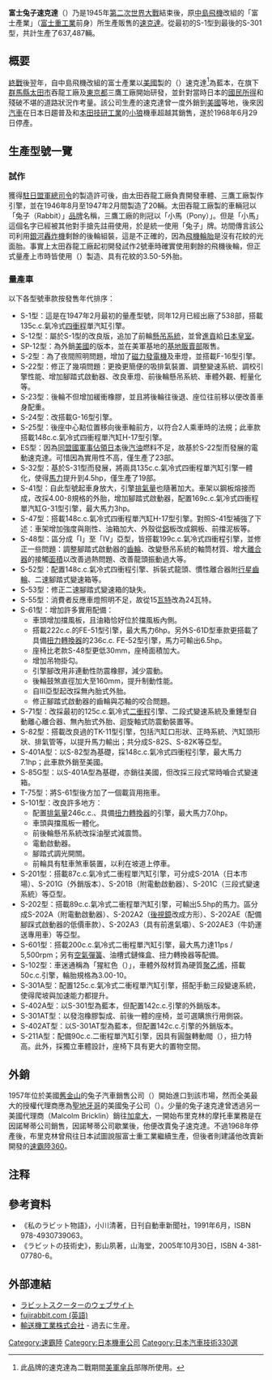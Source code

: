 {{noteTA
|1=zh-hans:发动机; zh-hant:引擎;
}}
'''富士兔子速克達'''（{{lang-ja|富士ラビットスクーター}}）乃是1945年[[第二次世界大戰|第二次世界大戰]]結束後，原[[中島飛機|中島飛機]]改組的「富士產業」（[[富士重工業|富士重工業]]前身）所生產販售的[[速克達|速克達]]。從最初的S-1型到最後的S-301型，共計生產了637,487輛。

==概要==
[[終戰|終戰]]後翌年，自中島飛機改組的富士產業以[[美國|美國]]製的{{le|鮑威爾製造公司|Powell Manufacturing Company|鮑威爾}}（{{lang-en|Powell Motor Company}}）速克達<ref>此品牌的速克達為二戰期間[[美軍|美軍]][[傘兵|傘兵]]部隊所使用。</ref>為藍本，在旗下[[群馬縣|群馬縣]][[太田市|太田市]]吞龍工廠及[[東京都|東京都]]三鷹工廠開始研發，並針對當時日本的[[國民所得|國民所得]]和殘破不堪的道路狀況作考量。該公司生產的速克達曾一度外銷到[[美國|美國]]等地，後來因[[汽車|汽車]]在日本日趨普及和[[本田技研工業|本田技研工業]]的[[本田小狼|小狼]]機車超越其銷售，遂於1968年6月29日停產。

==生產型號一覽==
===試作 ===
獲得[[駐日盟軍總司令|駐日盟軍總司令]]的製造許可後，由太田吞龍工廠負責開發車體、三鷹工廠製作引擎，並在1946年8月至1947年2月間製造了20輛。太田吞龍工廠製的車輛冠以「兔子（Rabbit）」[[品牌|品牌]]名稱，三鷹工廠的則冠以「小馬（Pony）」。但是「小馬」這個名字已經被其他對手搶先註冊使用，於是統一使用「兔子」牌。坊間傳言該公司利用[[銀河轟炸機|銀河轟炸機]]剩餘的後輪組裝，這是不正確的，因為[[飛機|飛機]][[輪胎|輪胎]]是沒有花紋的光面胎。事實上太田吞龍工廠起初開發試作2號車時確實使用剩餘的飛機後輪，但正式量產上市時皆使用{{lj|藤倉橡膠工業|藤倉ゴム工業}}（{{lang-ja|藤倉ゴム工業}}）製造、具有花紋的3.50-5外胎。

===量產車===
以下各型號車款按發售年代排序：
* S-1型：這是在1947年2月最初的量產型號，同年12月已經出廠了538部，搭載135c.c.氣冷式[[四冲程循环|四衝程]]單汽缸引擎。
* S-12型：屬於S-1型的改良版，追加了前輪[[懸吊系統|懸吊系統]]，並曾[[進貢|進貢]]給[[日本皇室|日本皇室]]。
* SP-12型：為外銷[[美國|美國]]的版本，並在美軍基地的[[基地販賣部|基地販賣部]]販售。
* S-2型：為了夜間照明問題，增加了[[磁力發電機|磁力發電機]]及車燈，並搭載F-16型引擎。
* S-22型：修正了幾項問題：更換更簡便的吸排氣裝置、調整變速系統、調校引擎性能、增加腳踏式啟動器、改良車燈、前後輪懸吊系統、車體外觀、輕量化等。
* S-23型：後輪不但增加緩衝橡膠，並且將後輪往後退、座位往前移以便改善車身配重。
* S-24型：改搭載G-16型引擎。
* S-25型：後座中心點位置移向後車軸前方，以符合2人乘車時的法規；此車款搭載148c.c.氣冷式四衝程單汽缸H-17型引擎。
* ES型：因為[[同盟國軍事佔領日本|同盟國軍事佔領日本]]後[[汽油|汽油]]燃料不足，故基於S-22型而發展的電動速克達。可惜因為實用性不高，僅生產了23部。
* S-32型：基於S-31型而發展，將兩具135c.c.氣冷式四衝程單汽缸引擎一體化，使得[[馬力|馬力]]提升到4.5hp，僅生產了19部。
* S-41型：自此型號起車身放大，引擎[[排氣量|排氣量]]也隨著加大。車架以鋼板熔接而成，改採4.00-8規格的外胎，增加腳踏式啟動器，配置169c.c.氣冷式四衝程單汽缸G-31型引擎，最大馬力3hp。
* S-47型：搭載148c.c.氣冷式四衝程單汽缸H-17型引擎。對照S-41型補強了下述：車架增加強度與剛性、油箱加大、外殼從[[鋁|鋁]]板改成鋼板、前擋泥板等。
* S-48型：區分成「Ⅰ」至「Ⅳ」亞型，皆搭載199c.c.氣冷式四衝程引擎，並修正一些問題：調整腳踏式啟動器的[[齒輪|齒輪]]、改變懸吊系統的軸筒材質、增大[[離合器|離合器]]的接觸[[面積|面積]]以改善過熱問題、改善龍頭振動過大等。
* S-52型：配置148c.c.氣冷式四衝程引擎、拆裝式龍頭、慣性離合器附[[行星齒輪|行星齒輪]]、二速腳踏式變速箱等。
* S-53型：修正二速腳踏式變速箱的缺失。
* S-55型：消費者反應車燈照明不足，故從15[[瓦特|瓦特]]改為24瓦特。
* S-61型：增加許多實用配備：
** 車頭增加擋風板，且油箱恰好位於擋風板內側。
** 搭載222c.c.的FE-51型引擎，最大馬力6hp。另外S-61D型車款更搭載了具備[[扭力轉換器|扭力轉換器]]的236c.c. FE-52型引擎，馬力可輸出6.5hp。
** 座椅比老款S-48型更低30mm，座椅面積加大。
** 增加吊物掛勾。
** 引擎腳改用非連動性防震橡膠，減少震動。
** 後輪鼓煞直徑加大至160mm，提升制動性能。
** 自Ⅲ亞型起改採無內胎式外胎。
** 修正腳踏式啟動器的齒輪與芯軸的咬合問題。
* S-71型：改採最初的125c.c.氣冷式[[二衝程|二衝程]]引擎、二段式變速系統及重錘型自動離心離合器、無內胎式外胎、迴旋軸式防震動裝置等。
* S-82型：搭載改良過的TK-11型引擎，包括汽缸口形狀、正時系統、汽缸頭形狀、排氣管等，以提升馬力輸出；共分成S-82S、S-82K等亞型。
* S-401A型：以S-82型為基礎，採148c.c.氣冷式四衝程引擎，最大馬力7.1hp；此車款外銷至美國。
* S-85G型：以S-401A型為基礎，亦銷往美國，但改採三段式常時嚙合式變速箱。
* T-75型：將S-61型後方加了一個載貨用拖車。
* S-101型：改良許多地方：
** 配置[[排氣量|排氣量]]246c.c.、具備[[扭力轉換器|扭力轉換器]]的引擎，最大馬力7.0hp。
** 車頭與擋風板一體化。
** 前後輪懸吊系統改採油壓式減震筒。
** 電動啟動器。
** 腳踏式調光開關。
** 前輪具有駐車煞車裝置，以利在坡道上停車。
* S-201型：搭載87c.c.氣冷式二衝程單汽缸引擎，可分成S-201A（日本市場）、S-201G（外銷版本）、S-201B（附電動啟動器）、S-201C（三段式變速系統）等亞型。
* S-202型：搭載89c.c.氣冷式二衝程單汽缸引擎，可輸出5.5hp的馬力。區分成S-202A（附電動啟動器）、S-202A2（[[後視鏡|後視鏡]]改成方形）、S-202AE（配備腳踩式啟動器的低價車款）、S-202A3（具有前進氣壩）、S-202AE3（牛奶運送專用車）等亞型。
* S-601型：搭載200c.c.氣冷式二衝程單汽缸引擎，最大馬力達11ps / 5,500rpm；另有[[空氣彈簧|空氣彈簧]]、油槽式鏈條盒、扭力轉換器等配備。
* S-102型：車迷通稱為「猩紅色（{{lang-ja|スカーレット}}）」，車體外殼材質為硬質[[聚乙烯|聚乙烯]]，搭載50c.c.引擎，輪胎規格為3.00-10。
* S-301A型：配置125c.c.氣冷式二衝程單汽缸引擎，搭配手動三段變速系統，使得爬坡與加速能力都提升。
* S-402A型：以S-301型為藍本，但配置142c.c.引擎的外銷版本。
* S-301AT型：以發泡橡膠製成、前後一體的座椅，並可選購旅行用側袋。
* S-402AT型：以S-301AT型為藍本，但配置142c.c.引擎的外銷版本。
* S-211A型：配備90c.c.二衝程單汽缸引擎，因具有圓盤轉動閥（{{lang-ja|ディスクロータリーバルブ}}），扭力特高。此外，採獨立車體設計，座椅下具有更大的置物空間。

==外銷==
1957年位於美國[[舊金山|舊金山]]的兔子汽車銷售公司（{{lang-en|Rabbit Motor Sales}}）開始進口到該市場，然而全美最大的授權代理商應為[[聖地牙哥_(加利福尼亞州)|聖地牙哥]]的美國兔子公司（{{lang-en|American Rabbit Corporation}}）。少量的兔子速克達曾透過另一美國代理商{{le|馬爾科姆·布里克林|Malcolm Bricklin}}（Malcolm Bricklin）銷往[[加拿大|加拿大]]，一開始布里克林的摩托車業務是在因諾琴蒂公司銷售{{le|蘭美達機車|Lambretta}}，因諾琴蒂公司歇業後，他便改賣兔子速克達。不過1968年停產後，布里克林曾飛往日本試圖說服富士重工業繼續生產，但後者則建議他改賣新開發的[[速霸陸360|速霸陸360]]。

==注释==
{{reflist}}

==參考資料==
* 《私のラビット物語》，小川清著，日刊自動車新聞社，1991年6月，ISBN 978-4930739063。
* 《ラビットの技術史》，影山夙著，山海堂，2005年10月30日，ISBN 4-381-07780-6。

==外部連結==
* [http://www.ne.jp/asahi/rabbit-house/yamada/ ラビットスクーターのウェブサイト] {{Wayback|url=http://www.ne.jp/asahi/rabbit-house/yamada/ |date=20210306155001 }}
* [http://fujirabbit.com/ fujirabbit.com (英語)] {{Wayback|url=http://fujirabbit.com/ |date=20170916060035 }}
* [http://www.yusoki.co.jp/ 輸送機工業株式会社] {{Wayback|url=http://www.yusoki.co.jp/ |date=20140125115155 }} - 過去に生産。

[[Category:速霸陸|Category:速霸陸]]
[[Category:日本機車公司|Category:日本機車公司]]
[[Category:日本汽車技術330選|Category:日本汽車技術330選]]